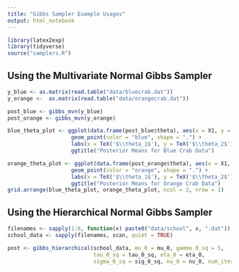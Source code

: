 ```yaml
---
title: "Gibbs Sampler Example Usages"
output: html_notebook
---
```


```r
library(latex2exp)
library(tidyverse)
source("samplers.R")
```


## Using the Multivariate Normal Gibbs Sampler

```r
y_blue <- as.matrix(read.table("data/bluecrab.dat"))
y_orange <-  as.matrix(read.table("data/orangecrab.dat"))

post_blue <- gibbs_mvn(y_blue)
post_orange <- gibbs_mvn(y_orange)

blue_theta_plot <- ggplot(data.frame(post_blue$theta), aes(x = X1, y = X2)) + 
                    geom_point(color = "blue", shape = ".") +
                    labs(x = TeX('$\\theta_1$'), y = TeX('$\\theta_2$')) +
                    ggtitle("Posterior Means for Blue Crab Data")

orange_theta_plot <- ggplot(data.frame(post_orange$theta), aes(x = X1, y = X2)) + 
                    geom_point(color = "orange", shape = ".") +
                    labs(x = TeX('$\\theta_1$'), y = TeX('$\\theta_2$')) +
                    ggtitle("Posterior Means for Orange Crab Data")
grid.arrange(blue_theta_plot, orange_theta_plot, ncol = 2, nrow = 1)
```

## Using the Hierarchical Normal Gibbs Sampler

```r
filenames <- sapply(1:8, function(x) paste0("data/school", x, ".dat"))
school_data <- sapply(filenames, scan, quiet = TRUE)

post <- gibbs_hierarchical(school_data, mu_0 = mu_0, gamma_0_sq = 5, 
                           tau_0_sq = tau_0_sq, eta_0 = eta_0, 
                           sigma_0_sq = sig_0_sq, nu_0 = nu_0, num_iter = 1000)
```

